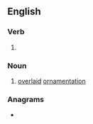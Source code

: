==English==

===Verb===
{{head|en|present participle}}

# {{present participle of|overlay|lang=en|nocat=1}}

===Noun===
{{en-noun}}

# [[overlaid]] [[ornamentation]]

===Anagrams===
* {{anagrams|en|laying over}}